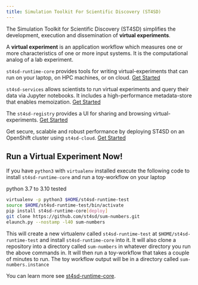 ```yaml
---
title: Simulation Toolkit For Scientific Discovery (ST4SD)
---
```


<!--

  Copyright IBM Inc. All Rights Reserved.
  SPDX-License-Identifier: Apache-2.0

-->

<Row>
<Column colMd={5} colLg={8}>

The Simulation Toolkit for Scientific Discovery (ST4SD) simplifies the development, execution and dissemination of **virtual experiments**.

</Column>

<Column colMd={2} colLg={3} offsetMd={1} offsetLg={1}>  
<Aside>

A **virtual experiment** is an application workflow which measures one or more characteristics of one or more input systems.
It is the computational analog of a lab experiment.

</Aside>
</Column >
</Row>


<div className="expressive-content-list-group">
  <ExpressiveList 
    title="Multi-platform virtual-experiments"
    background="true">

  `st4sd-runtime-core` provides tools for writing virtual-experiments that can run on your laptop, on HPC machines, or on cloud. [Get Started](/orientation)

  </ExpressiveList>

  <ExpressiveList 
    title="Ease-of-use"
    background="true">

  `st4sd-services` allows scientists to run virtual experiments and query their data via Jupyter notebooks.
   It includes a high-performance metadata-store that enables memoization. [Get Started](/runtime-service)

  </ExpressiveList>

  <ExpressiveList 
    title="Virtual experiment registry"
    background="true">

   The `st4sd-registry` provides a UI for sharing and browsing virtual-experiments. [Get Started](/using-the-virtual-experiments-registry-ui)

  </ExpressiveList>


   <ExpressiveList
    title="Robust, scalable deployment"
    background="true">

  Get secure, scalable and robust performance by deploying ST4SD on an OpenShift cluster using `st4sd-cloud`. [Get Started](/installation)

  </ExpressiveList>

</div>



## Run a Virtual Experiment Now!

<Row>
<Column colMd={5} colLg={8}>

If you have `python3` with `virtualenv` installed execute the following code to install `st4sd-runtime-core` and run a toy-workflow on your laptop

</Column>

<Column colMd={2} colLg={3} offsetMd={1} offsetLg={1}>
<Aside>
python 3.7 to 3.10 tested
</Aside>
</Column>
</Row>



```bash
virtualenv -p python3 $HOME/st4sd-runtime-test
source $HOME/st4sd-runtime-test/bin/activate
pip install st4sd-runtime-core[deploy]
git clone https://github.com/st4sd/sum-numbers.git
elaunch.py --nostamp -l40 sum-numbers
```

This will create a new virtualenv called `st4sd-runtime-test` at `$HOME/st4sd-runtime-test` and install `st4sd-runtime-core` into it. It will also clone a repository into a directory called `sum-numbers` in whatever directory you run the above commands in. It will then run a toy-workflow that takes a couple of minutes to run. The toy workflow output will be in a directory called `sum-numbers.instance`

You can learn more see [st4sd-runtime-core](/orientation).
